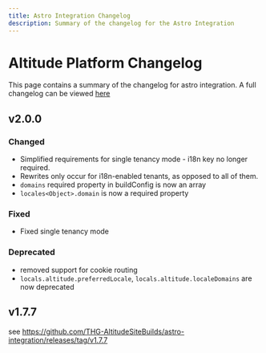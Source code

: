 ```yaml
---
title: Astro Integration Changelog
description: Summary of the changelog for the Astro Integration
---
```


# Altitude Platform Changelog

This page contains a summary of the changelog for astro integration. A full changelog can be viewed [here](https://github.com/THG-AltitudeSiteBuilds/astro-integration/releases/)

## v2.0.0

### Changed
- Simplified requirements for single tenancy mode - i18n key no longer required. 
- Rewrites only occur for i18n-enabled tenants, as opposed to all of them.
- `domains` required property in buildConfig is now an array
- `locales<Object>.domain` is now a required property

### Fixed
- Fixed single tenancy mode

### Deprecated

- removed support for cookie routing
- `locals.altitude.preferredLocale`, `locals.altitude.localeDomains` are now deprecated

## v1.7.7

see https://github.com/THG-AltitudeSiteBuilds/astro-integration/releases/tag/v1.7.7
